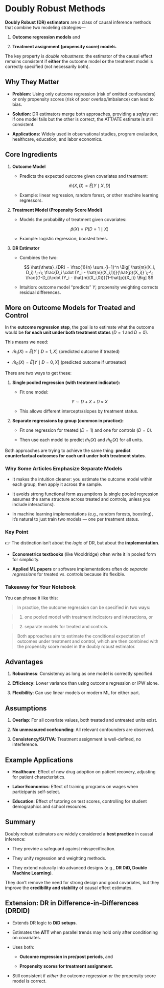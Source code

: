 # Doubly Robust Methods



**Doubly Robust (DR) estimators** are a class of causal inference methods that combine two modeling strategies—

(1) **Outcome regression models** and

(2) **Treatment assignment (propensity score) models**.

The key property is *double robustness*: the estimator of the causal effect remains consistent if **either** the outcome model **or** the treatment model is correctly specified (not necessarily both).



## Why They Matter

* **Problem:** Using only outcome regression (risk of omitted confounders) or only propensity scores (risk of poor overlap/imbalance) can lead to bias.

* **Solution:** DR estimators merge both approaches, providing a *safety net*: if one model fails but the other is correct, the ATT/ATE estimate is still consistent.

* **Applications:** Widely used in observational studies, program evaluation, healthcare, education, and labor economics.



## Core Ingredients

1. **Outcome Model**

   * Predicts the expected outcome given covariates and treatment:

     $$
     \hat{m}(X,D) = \hat{E}[Y \mid X, D]
     $$
   * Example: linear regression, random forest, or other machine learning regressors.

2. **Treatment Model (Propensity Score Model)**

   * Models the probability of treatment given covariates:

     $$
     \hat{p}(X) = P(D = 1 \mid X)
     $$
   * Example: logistic regression, boosted trees.

3. **DR Estimator**

   * Combines the two:

     $$
     \hat{\theta}_{DR} = \frac{1}{n} \sum_{i=1}^n \Big[ \hat{m}(X_i, D_i) \;+\; \frac{D_i \cdot (Y_i - \hat{m}(X_i,1))}{\hat{p}(X_i)} \;-\; \frac{(1-D_i)\cdot (Y_i - \hat{m}(X_i,0))}{1-\hat{p}(X_i)} \Big]
     $$
   
   * Intuition: outcome model “predicts” $Y$; propensity weighting corrects residual differences.




## More on Outcome Models for Treated and Control

In the **outcome regression step**, the goal is to estimate what the outcome would be **for each unit under both treatment states** ($D=1$ and $D=0$).

This means we need:

* $\hat{m}_1(X) = \hat{E}[Y \mid D=1, X]$ (predicted outcome if treated)

* $\hat{m}_0(X) = \hat{E}[Y \mid D=0, X]$ (predicted outcome if untreated)

There are two ways to get these:

1. **Single pooled regression (with treatment indicator):**

   * Fit one model:

     $$
     Y \sim D + X + D \times X
     $$
   * This allows different intercepts/slopes by treatment status.

2. **Separate regressions by group (common in practice):**

   * Fit one regression for treated ($D=1$) and one for controls ($D=0$).
   
   * Then use each model to predict $\hat{m}_1(X)$ and $\hat{m}_0(X)$ for all units.

Both approaches are trying to achieve the same thing: **predict counterfactual outcomes for each unit under both treatment states**.



### Why Some Articles Emphasize Separate Models

* It makes the intuition cleaner: you estimate the outcome model within each group, then apply it across the sample.

* It avoids strong functional form assumptions (a single pooled regression assumes the same structure across treated and controls, unless you include interactions).

* In machine learning implementations (e.g., random forests, boosting), it’s natural to just train two models — one per treatment status.


### Key Point

👉 The distinction isn’t about the *logic* of DR, but about the **implementation**.

* **Econometrics textbooks** (like Wooldridge) often write it in pooled form for simplicity.

* **Applied ML papers** or software implementations often do *separate regressions* for treated vs. controls because it’s flexible.


### Takeaway for Your Notebook

You can phrase it like this:

> In practice, the outcome regression can be specified in two ways:

> (1) one pooled model with treatment indicators and interactions, or

> (2) separate models for treated and controls.

> Both approaches aim to estimate the conditional expectation of outcomes under treatment and control, which are then combined with the propensity score model in the doubly robust estimator.










## Advantages

1. **Robustness**: Consistency as long as one model is correctly specified.

2. **Efficiency**: Lower variance than using outcome regression or IPW alone.

3. **Flexibility**: Can use linear models or modern ML for either part.



## Assumptions

1. **Overlap**: For all covariate values, both treated and untreated units exist.

2. **No unmeasured confounding**: All relevant confounders are observed.

3. **Consistency/SUTVA**: Treatment assignment is well-defined, no interference.


## Example Applications

* **Healthcare**: Effect of new drug adoption on patient recovery, adjusting for patient characteristics.

* **Labor Economics**: Effect of training programs on wages when participants self-select.

* **Education**: Effect of tutoring on test scores, controlling for student demographics and school resources.


## Summary

Doubly robust estimators are widely considered a **best practice** in causal inference:

* They provide a safeguard against misspecification.

* They unify regression and weighting methods.

* They extend naturally into advanced designs (e.g., **DR DiD, Double Machine Learning**).

They don’t remove the need for strong design and good covariates, but they improve the **credibility and stability** of causal effect estimates.



## Extension: DR in Difference-in-Differences (DRDID)

* Extends DR logic to **DiD setups**.

* Estimates the **ATT** when parallel trends may hold only after conditioning on covariates.

* Uses both:

  * **Outcome regression in pre/post periods**, and

  * **Propensity scores for treatment assignment**.

* Still consistent if *either* the outcome regression *or* the propensity score model is correct.

